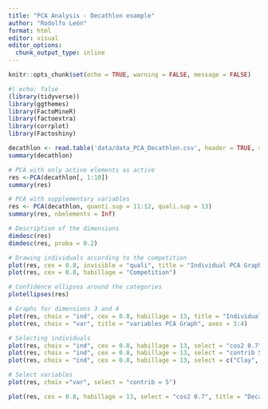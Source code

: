 ```yaml
---
title: "PCA Analysis - Decathlon example"
author: "Rodolfo León"
format: html
editor: visual
editor_options: 
  chunk_output_type: inline
---
```


```r
knitr::opts_chunk$set(echo = TRUE, warning = FALSE, message = FALSE)
```

```r
#| echo: false
(library(tidyverse))
library(ggthemes)
library(FactoMineR)
library(factoextra)
library(corrplot)
library(Factoshiny)
```

```r
decathlon <- read.table('data/data_PCA_Decathlon.csv', header = TRUE, sep = ";", dec = ".", row.names = 1, check.names = FALSE)
summary(decathlon)
```

```r
# PCA with only active elements as active
res <-PCA(decathlon[, 1:10])
summary(res)
```

```r
# PCA with supplementary variables
res <- PCA(decathlon, quanti.sup = 11:12, quali.sup = 13)
summary(res, nbelements = Inf)
```

```r
# Description of the dimensions
dimdesc(res)
dimdesc(res, proba = 0.2)
```

```r
# Drawing individuals according to the competition
plot(res, cex = 0.8, invisible = "quali", title = "Individual PCA Graph")
plot(res, cex = 0.8, habillage = "Competition")
```

```r
# Confidence ellipses around the categories
plotellipses(res)
```

```r
# Graphs for dimensions 3 and 4
plot(res, choix = "ind", cex = 0.8, habillage = 13, title = "Individual PCA Graph", axes = 3:4)
plot(res, choix = "var", title = "variables PCA Graph", axes = 3:4)
```

```r
# Selecting individuals
plot(res, choix = "ind", cex = 0.8, habillage = 13, select = "cos2 0.7")
plot(res, choix = "ind", cex = 0.8, habillage = 13, select = "contrib 5")
plot(res, choix = "ind", cex = 0.8, habillage = 13, select = c("Clay", "Karpov"))
```

```r
# Select variables
plot(res, choix ="var", select = "contrib = 5")
```

```r
plot(res, cex = 0.8, habillage = 13, select = "cos2 0.7", title = "Decathlon", cex.main = 1.1, cex.axis = 0.9, shadow = TRUE, auto = "y")
```
